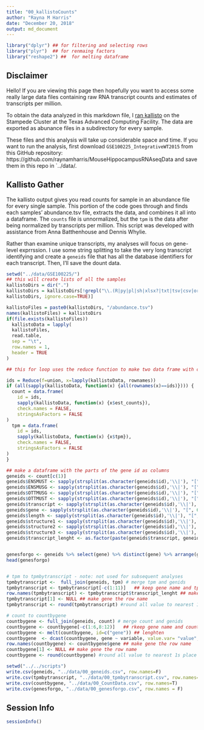 ```yaml
---
title: "00_kallistoCounts"
author: "Rayna M Harris"
date: "December 20, 2018"
output: md_document
---
```

  
```r
library("dplyr") ## for filtering and selecting rows
library("plyr")  ## for renmaing factors
library("reshape2") ##  for melting dataframe
```

## Disclaimer

Hello! If you are viewing this page then hopefully you want to access some really large data files containing raw RNA transcript counts and estimates of transcripts per million. 

To obtain the data analyzed in this markdown file, I [ran kallisto](https://github.com/raynamharris/IntegrativeProjectWT2015/blob/master/UNIXworkflow/04_kallisto.md) on the Stampede Cluster at the Texas Advanced Computing Facility. The data are exported as abunance files in a subdirectory for every sample. 

These files and this analysis will take up considerable space and time. If you want to run the analysis, first download `GSE100225_IntegrativeWT2015` from this GitHub repository: https://github.com/raynamharris/MouseHippocampusRNAseqData and save them in this repo in `../data/. 

## Kallisto Gather

The kallisto output gives you read counts for sample in an abundance file for every single sample. This portion of the code goes through and finds each samples' abundance.tsv file, extracts the data, and combines it all into a dataframe. The `counts` file is unnormalized, but the `tpm` is the data after being normalized by transcripts per million. This script was developed with assistance from Anna Batthenhouse and Dennis Whylie.

Rather than examine unique transcripts, my analyses will focus on gene-level exprrssion. I use some string splitting to take the very long transcript identifying and create a `geneids` file that has all the database identifiers for each transcript. Then, I'll save the dount data.

```r
setwd("../data/GSE100225/")
## this will create lists of all the samples
kallistoDirs = dir(".")
kallistoDirs = kallistoDirs[!grepl("\\.(R|py|pl|sh|xlsx?|txt|tsv|csv|org|md|obo|png|jpg|pdf)$",
kallistoDirs, ignore.case=TRUE)]

kallistoFiles = paste0(kallistoDirs, "/abundance.tsv")
names(kallistoFiles) = kallistoDirs
if(file.exists(kallistoFiles))
  kallistoData = lapply(
  kallistoFiles,
  read.table,
  sep = "\t",
  row.names = 1,
  header = TRUE
)

## this for loop uses the reduce function to make two data frame with counts or tpm from all the samples. note, only counts are used

ids = Reduce(f=union, x=lapply(kallistoData, rownames))
if (all(sapply(kallistoData, function(x) {all(rownames(x)==ids)}))) {
  count = data.frame(
    id = ids,
    sapply(kallistoData, function(x) {x$est_counts}),
    check.names = FALSE,
    stringsAsFactors = FALSE
)
  tpm = data.frame(
    id = ids,
    sapply(kallistoData, function(x) {x$tpm}),
    check.names = FALSE,
    stringsAsFactors = FALSE
)
}

## make a dataframe with the parts of the gene id as columns
geneids <- count[c(1)] 
geneids$ENSMUST <- sapply(strsplit(as.character(geneids$id),'\\|'), "[", 1)
geneids$ENSMUSG <- sapply(strsplit(as.character(geneids$id),'\\|'), "[", 2)
geneids$OTTMUSG <- sapply(strsplit(as.character(geneids$id),'\\|'), "[", 3)
geneids$OTTMUST <- sapply(strsplit(as.character(geneids$id),'\\|'), "[", 4)
geneids$transcript <- sapply(strsplit(as.character(geneids$id),'\\|'), "[", 5)
geneids$gene <- sapply(strsplit(as.character(geneids$id),'\\|'), "[", 6)
geneids$length <- sapply(strsplit(as.character(geneids$id),'\\|'), "[", 7)
geneids$structure1 <- sapply(strsplit(as.character(geneids$id),'\\|'), "[", 8)
geneids$structure2 <- sapply(strsplit(as.character(geneids$id),'\\|'), "[", 9)
geneids$structure3 <- sapply(strsplit(as.character(geneids$id),'\\|'), "[", 10)
geneids$transcript_lenght <- as.factor(paste(geneids$transcript, geneids$length, sep="_"))


genesforgo <- geneids %>% select(gene) %>% distinct(gene) %>% arrange(gene)
head(genesforgo)


# tpm to tpmbytranscript - note: not used for subsequent analyses
tpmbytranscript <-  full_join(geneids, tpm) # merge tpm and genids
tpmbytranscript <- tpmbytranscript[-c(1:11)]   ## keep gene name and tpm for samples)
row.names(tpmbytranscript) <- tpmbytranscript$transcript_lenght ## make gene the row name
tpmbytranscript[1] <- NULL ## make gene the row name
tpmbytranscript <- round(tpmbytranscript) #round all value to nearest 1s place

# count to countbygene
countbygene <- full_join(geneids, count) # merge count and genids
countbygene <- countbygene[-c(1:6,8:12)]   ## rkeep gene name and counts for samples)
countbygene <- melt(countbygene, id=c("gene")) ## lenghten 
countbygene  <- dcast(countbygene, gene ~ variable, value.var= "value", fun.aggregate=sum) #then widen by sum
row.names(countbygene) <- countbygene$gene ## make gene the row name
countbygene[1] <- NULL ## make gene the row name
countbygene <- round(countbygene) #round all value to nearest 1s place

setwd("../../scripts")
write.csv(geneids, "../data/00_geneids.csv", row.names=F)
write.csv(tpmbytranscript, "../data/00_tpmbytranscript.csv", row.names=T)
write.csv(countbygene, "../data/00_CountData.csv", row.names=T)
write.csv(genesforgo, "../data/00_genesforgo.csv", row.names = F)
```

## Session Info
```r
sessionInfo()
```